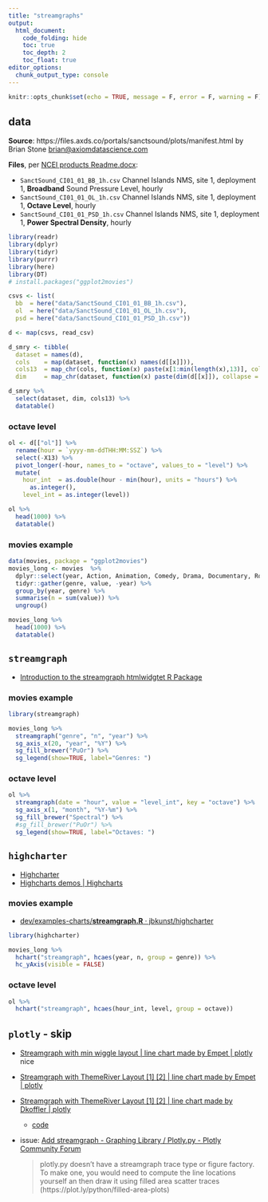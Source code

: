 ```yaml
---
title: "streamgraphs"
output:
  html_document:
    code_folding: hide
    toc: true
    toc_depth: 2
    toc_float: true    
editor_options: 
  chunk_output_type: console
---
```


```r
knitr::opts_chunk$set(echo = TRUE, message = F, error = F, warning = F)
```

## data

**Source**: https://files.axds.co/portals/sanctsound/plots/manifest.html by Brian Stone <brian@axiomdatascience.com>

**Files**, per [NCEI products Readme.docx](https://files.axds.co/portals/sanctsound/data/SanctSoundProducts/WCR/NCEI%20products%20Readme.docx):

- `SanctSound_CI01_01_BB_1h.csv`
  Channel Islands NMS, site 1, deployment 1, **Broadband** Sound Pressure Level, hourly
- `SanctSound_CI01_01_OL_1h.csv`
  Channel Islands NMS, site 1, deployment 1, **Octave Level**, hourly
- `SanctSound_CI01_01_PSD_1h.csv`
  Channel Islands NMS, site 1, deployment 1, **Power Spectral Density**, hourly

```r
library(readr)
library(dplyr)
library(tidyr)
library(purrr)
library(here)
library(DT)
# install.packages("ggplot2movies")

csvs <- list(
  bb  = here("data/SanctSound_CI01_01_BB_1h.csv"),
  ol  = here("data/SanctSound_CI01_01_OL_1h.csv"),
  psd = here("data/SanctSound_CI01_01_PSD_1h.csv"))

d <- map(csvs, read_csv)

d_smry <- tibble(
  dataset = names(d),
  cols    = map(dataset, function(x) names(d[[x]])),
  cols13  = map_chr(cols, function(x) paste(x[1:min(length(x),13)], collapse = ",")),
  dim     = map_chr(dataset, function(x) paste(dim(d[[x]]), collapse = " x ")))

d_smry %>% 
  select(dataset, dim, cols13) %>% 
  datatable()
```

### octave level

```r
ol <- d[["ol"]] %>% 
  rename(hour = `yyyy-mm-ddTHH:MM:SSZ`) %>% 
  select(-X13) %>% 
  pivot_longer(-hour, names_to = "octave", values_to = "level") %>% 
  mutate(
    hour_int  = as.double(hour - min(hour), units = "hours") %>%
      as.integer(),
    level_int = as.integer(level))

ol %>% 
  head(1000) %>% 
  datatable()
```

### movies example

```r
data(movies, package = "ggplot2movies")
movies_long <- movies  %>%
  dplyr::select(year, Action, Animation, Comedy, Drama, Documentary, Romance, Short) %>%
  tidyr::gather(genre, value, -year) %>%
  group_by(year, genre) %>%
  summarise(n = sum(value)) %>% 
  ungroup()

movies_long %>% 
  head(1000) %>% 
  datatable()
```


## `streamgraph`

- [Introduction to the streamgraph htmlwidgtet R Package](https://hrbrmstr.github.io/streamgraph/)

### movies example

```r
library(streamgraph)

movies_long %>%
  streamgraph("genre", "n", "year") %>%
  sg_axis_x(20, "year", "%Y") %>%
  sg_fill_brewer("PuOr") %>%
  sg_legend(show=TRUE, label="Genres: ")
```

### octave level

```r
ol %>% 
  streamgraph(date = "hour", value = "level_int", key = "octave") %>%
  sg_axis_x(1, "month", "%Y-%m") %>%
  sg_fill_brewer("Spectral") %>%
  #sg_fill_brewer("PuOr") %>%
  sg_legend(show=TRUE, label="Octaves: ")
```

## `highcharter`

* [Highcharter](http://jkunst.com/highcharter/)
* [Highcharts demos | Highcharts](https://www.highcharts.com/demo)

### movies example

- [dev/examples-charts/**streamgraph.R** · jbkunst/highcharter](https://github.com/jbkunst/highcharter/blob/bbd3fccecef05428e1028ac2df8e3cf46ecdc282/dev/examples-charts/streamgraph.R)

```r
library(highcharter)

movies_long %>% 
  hchart("streamgraph", hcaes(year, n, group = genre)) %>% 
  hc_yAxis(visible = FALSE)
```

### octave level

```r
ol %>% 
  hchart("streamgraph", hcaes(hour_int, level, group = octave))
```

## `plotly` - skip

* [Streamgraph with min wiggle layout | line chart made by Empet | plotly](https://plot.ly/~empet/13409.embed) nice
* [Streamgraph with ThemeRiver Layout [1] [2] | line chart made by Empet | plotly](https://plot.ly/~empet/13411/streamgraph-with-themeriver-layout-1-2.embed)
* [Streamgraph with ThemeRiver Layout [1] [2] | line chart made by Dkoffler | plotly](https://plot.ly/~dkoffler/1//#/)
  * [code](https://plot.ly/~dkoffler/1//#/code)
* issue: [Add streamgraph - Graphing Library / Plotly.py - Plotly Community Forum](https://community.plot.ly/t/add-streamgraph/12851)

  > plotly.py doesn’t have a streamgraph trace type or figure factory. To make one, you would need to compute the line locations yourself an then draw it using filled area scatter traces (https://plot.ly/python/filled-area-plots) 

